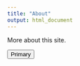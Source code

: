 ```yaml
---
title: "About"
output: html_document
---
```


More about this site.

<button type="button" class="btn btn-primary">Primary</button>

